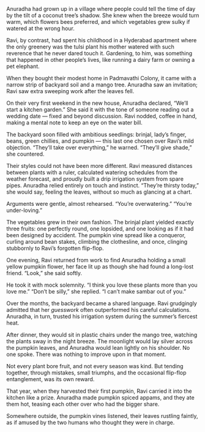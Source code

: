 

Anuradha had grown up in a village where people could tell the time of day by the tilt of a coconut tree’s shadow. She knew when the breeze would turn warm, which flowers bees preferred, and which vegetables grew sulky if watered at the wrong hour.

Ravi, by contrast, had spent his childhood in a Hyderabad apartment where the only greenery was the tulsi plant his mother watered with such reverence that he never dared touch it. Gardening, to him, was something that happened in other people’s lives, like running a dairy farm or owning a pet elephant.

When they bought their modest home in Padmavathi Colony, it came with a narrow strip of backyard soil and a mango tree. Anuradha saw an invitation; Ravi saw extra sweeping work after the leaves fell.

On their very first weekend in the new house, Anuradha declared, “We’ll start a kitchen garden.” She said it with the tone of someone reading out a wedding date — fixed and beyond discussion. Ravi nodded, coffee in hand, making a mental note to keep an eye on the water bill. 

The backyard soon filled with ambitious seedlings: brinjal, lady’s finger, beans, green chillies, and pumpkin — this last one chosen over Ravi’s mild objection. “They’ll take over everything,” he warned.
“They’ll give shade,” she countered.

Their styles could not have been more different. Ravi measured distances between plants with a ruler, calculated watering schedules from the weather forecast, and proudly built a drip irrigation system from spare pipes. Anuradha relied entirely on touch and instinct. “They’re thirsty today,” she would say, feeling the leaves, without so much as glancing at a chart.

Arguments were gentle, almost rehearsed.
“You’re overwatering.”
“You’re under-loving.”

The vegetables grew in their own fashion. The brinjal plant yielded exactly three fruits: one perfectly round, one lopsided, and one looking as if it had been designed by accident. The pumpkin vine spread like a conqueror, curling around bean stakes, climbing the clothesline, and once, clinging stubbornly to Ravi’s forgotten flip-flop.

One evening, Ravi returned from work to find Anuradha holding a small yellow pumpkin flower, her face lit up as though she had found a long-lost friend. “Look,” she said softly.

He took it with mock solemnity. “I think you love these plants more than you love me.”
“Don’t be silly,” she replied. “I can’t make sambar out of you.”

Over the months, the backyard became a shared language. Ravi grudgingly admitted that her *guesswork* often outperformed his careful calculations. Anuradha, in turn, trusted his irrigation system during the summer’s fiercest heat.

After dinner, they would sit in plastic chairs under the mango tree, watching the plants sway in the night breeze. The moonlight would lay silver across the pumpkin leaves, and Anuradha would lean lightly on his shoulder. No one spoke. There was nothing to improve upon in that moment.

Not every plant bore fruit, and not every season was kind. But tending together, through mistakes, small triumphs, and the occasional flip-flop entanglement, was its own reward.

That year, when they harvested their first pumpkin, Ravi carried it into the kitchen like a prize. Anuradha made pumpkin spiced appams, and they ate them hot, teasing each other over who had the bigger share.

Somewhere outside, the pumpkin vines listened, their leaves rustling faintly, as if amused by the two humans who thought they were in charge.
